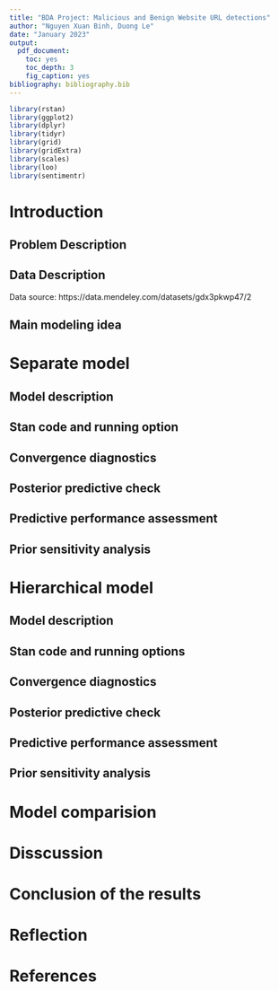 ```yaml
---
title: "BDA Project: Malicious and Benign Website URL detections"
author: "Nguyen Xuan Binh, Duong Le"
date: "January 2023"
output: 
  pdf_document:
    toc: yes
    toc_depth: 3
    fig_caption: yes
bibliography: bibliography.bib
---
```


```r
library(rstan)
library(ggplot2)
library(dplyr)
library(tidyr)
library(grid)
library(gridExtra)
library(scales)
library(loo)
library(sentimentr)
```

# Introduction


## Problem Description


## Data Description

Data source: https://data.mendeley.com/datasets/gdx3pkwp47/2

## Main modeling idea



# Separate model

## Model description


## Stan code and running option


## Convergence diagnostics


## Posterior predictive check


## Predictive performance assessment


## Prior sensitivity analysis

# Hierarchical model

## Model description


## Stan code and running options


## Convergence diagnostics


## Posterior predictive check


## Predictive performance assessment

## Prior sensitivity analysis



# Model comparision



# Disscussion


# Conclusion of the results




# Reflection


# References


